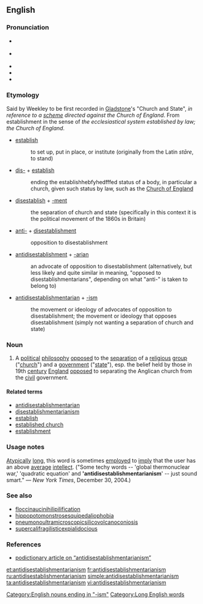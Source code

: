 ==English==

===Pronunciation===
* {{a|UK}} {{IPA|/ˌæn.tiˌdɪs.ɛsˌtæb.lɪʃ.mɛntˈɛː.ɹi.ənˌɪ.zm/}}
* {{a|US}} {{IPA|/ˌæn.taiˌdɪs.ɛsˌtæb.lɪʃ.məntˈɛː.ɹi.ənˌɪ.zm/}}
* {{audio|en-uk-antidisestablishmentarianism.ogg|Audio (UK)}}
* {{audio|en-us-antidisestablishmentarianism.ogg|Audio (US)}}
* {{audio|en-es-antidisestablishmentarianism.ogg|Audio (ES)}}

===Etymology===
Said by Weekley to be first recorded in [[w:William Gladstone|Gladstone]]'s "Church and State", ''in reference to a [[scheme]] directed against the Church of England''. From establishment in the sense of ''the ecclesiastical system established by law; the Church of England''.

* [[establish]]
*: to set up, put in place, or institute (originally from the Latin ''stāre'', to stand)
* [[dis-]] + [[establish]]
*: ending the establishhebfyhedfffed status of a body, in particular a church, given such status by law, such as the [[Church of England]]
* [[disestablish]] + [[-ment]]
*: the separation of church and state (specifically in this context it is the political movement of the 1860s in Britain)
* [[anti-]] + [[disestablishment]]
*: opposition to disestablishment
* [[antidisestablishment]] + [[-arian]]
*: an advocate of opposition to disestablishment (alternatively, but less likely and quite similar in meaning, "opposed to disestablishmentarians", depending on what "anti-" is taken to belong to)
* [[antidisestablishmentarian]] + [[-ism]]
*: the movement or ideology of advocates of opposition to disestablishment; the movement or ideology that opposes disestablishment (simply not wanting a separation of church and state)

===Noun===
{{en-noun|-}}

# A [[political]] [[philosophy]] [[opposed]] to the [[separation]] of a [[religious]] [[group]] ("[[church]]") and a [[government]] ("[[state]]"), esp. the belief held by those in 19th [[century]] [[England]] [[opposed]] to separating the Anglican church from the [[civil]] government.

====Related terms====
* [[antidisestablishmentarian]]
* [[disestablishmentarianism]]
* [[establish]]
* [[established church]]
* [[establishment]]

===Usage notes===
[[atypical|Atypically]] [[long]], this word is sometimes [[employed]] to [[imply]] that the user has an above [[average]] [[intellect]]. ("Some techy words -- 'global thermonuclear war,' 'quadratic equation' and ''''antidisestablishmentarianism'''' -- just sound smart." &mdash; ''New York Times'', December 30, 2004.)

===See also===
* [[floccinaucinihilipilification]]
* [[hippopotomonstrosesquipedaliophobia]]
* [[pneumonoultramicroscopicsilicovolcanoconiosis]]
* [[supercalifragilisticexpialidocious]]

===References===
* [http://podictionary.com/?p=913 podictionary article on “antidisestablishmentarianism”]

[[Category:English nouns ending in "-ism"]]
[[Category:Long English words]]

[[et:antidisestablishmentarianism]]
[[fr:antidisestablishmentarianism]]
[[ru:antidisestablishmentarianism]]
[[simple:antidisestablishmentarianism]]
[[ta:antidisestablishmentarianism]]
[[vi:antidisestablishmentarianism]]
